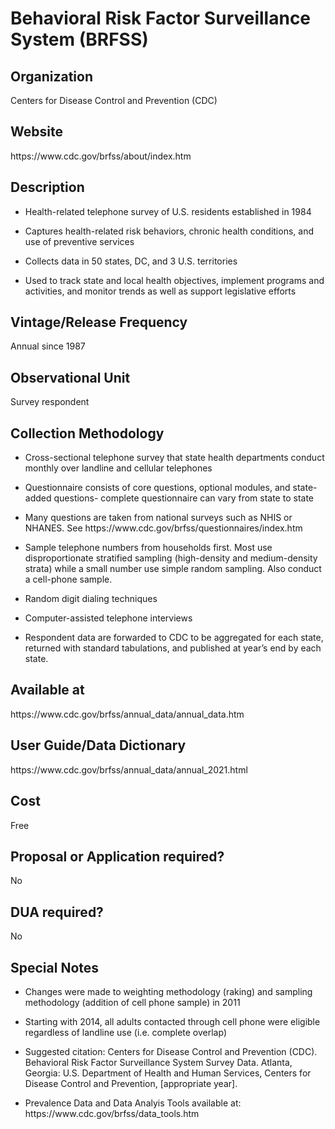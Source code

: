 \mainmatter

<!-- Generated by generateRmd.R; do not edit by hand  -->

# Behavioral Risk Factor Surveillance System (BRFSS)

## Organization
Centers for Disease Control and Prevention (CDC)

## Website
https://www.cdc.gov/brfss/about/index.htm

## Description
*	Health-related telephone survey of U.S. residents established in 1984 
*	Captures health-related risk behaviors, chronic health conditions, and use of preventive services 
*	Collects data in 50 states, DC, and 3 U.S. territories 
*	Used to track state and local health objectives, implement programs and activities, and monitor trends as well as support legislative efforts

## Vintage/Release Frequency
Annual since 1987

## Observational Unit
Survey respondent

## Collection Methodology
* Cross-sectional telephone survey that state health departments conduct monthly over landline and cellular telephones
* Questionnaire consists of core questions, optional modules, and state-added questions- complete questionnaire can vary from state to state 
* Many questions are taken from national surveys such as NHIS or NHANES. See https://www.cdc.gov/brfss/questionnaires/index.htm 
* Sample telephone numbers from households first. Most use disproportionate stratified sampling (high-density and medium-density strata) while a small number use simple random sampling. Also conduct a cell-phone sample. 
* Random digit dialing techniques 
* Computer-assisted telephone interviews
* Respondent data are forwarded to CDC to be aggregated for each state, returned with standard tabulations, and published at year’s end by each state.

## Available at
https://www.cdc.gov/brfss/annual_data/annual_data.htm

## User Guide/Data Dictionary
https://www.cdc.gov/brfss/annual_data/annual_2021.html

## Cost
Free

## Proposal or Application required?
No

## DUA required?
No

## Special Notes
* Changes were made to weighting methodology (raking) and sampling methodology (addition of cell phone sample) in 2011 
* Starting with 2014, all adults contacted through cell phone were eligible regardless of landline use (i.e. complete overlap) 
* Suggested citation: Centers for Disease Control and Prevention (CDC). Behavioral Risk Factor Surveillance System Survey Data. Atlanta, Georgia: U.S. Department of Health and Human Services, Centers for Disease Control and Prevention, [appropriate year].
* Prevalence Data and Data Analyis Tools available at: https://www.cdc.gov/brfss/data_tools.htm

